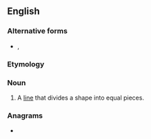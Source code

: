 ==English==

===Alternative forms===
* {{l|en|centreline}}, {{l|en|centre line}}

===Etymology===
{{compound|en|center|line}}

===Noun===
{{en-noun}}

# A [[line]] that divides a shape into equal pieces.

===Anagrams===
* {{anagrams|en|centreline}}
